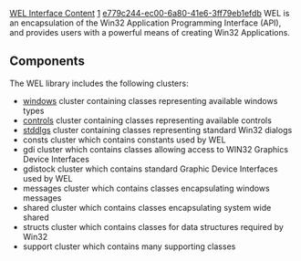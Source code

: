 [[Property:title|WEL Interface Content]]
[[Property:weight|1]]
[[Property:uuid|e779c244-ec00-6a80-41e6-3ff79eb1efdb]]
WEL is an encapsulation of the Win32 Application Programming Interface (API), and provides users with a powerful means of creating Win32 Applications. 

==Components==

The WEL library includes the following clusters:
*  [[windows cluster|<eiffel>windows</eiffel>]] cluster containing classes representing available windows types 
*  [[controls cluster|<eiffel>controls</eiffel>]] cluster containing classes representing available controls 
*  [[stddlgs cluster|<eiffel>stddlgs</eiffel>]] cluster containing classes representing standard Win32 dialogs 
* <eiffel>consts</eiffel> cluster which contains constants used by WEL
* <eiffel>gdi</eiffel> cluster which contains classes allowing access to WIN32 Graphics Device Interfaces
* <eiffel>gdistock</eiffel> cluster which contains standard Graphic Device Interfaces used by WEL
* <eiffel>messages</eiffel> cluster which contains classes encapsulating windows messages
* <eiffel>shared</eiffel> cluster which contains classes encapsulating system wide shared
* <eiffel>structs</eiffel> cluster which contains classes for data structures required by Win32
* <eiffel>support</eiffel> cluster which contains many supporting classes




